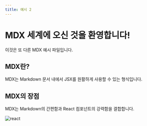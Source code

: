 ```yaml
---
title: 예시 2
---
```


# MDX 세계에 오신 것을 환영합니다!

이것은 또 다른 MDX 예시 파일입니다.

## MDX란?

MDX는 Markdown 문서 내에서 JSX를 원활하게 사용할 수 있는 형식입니다.

## MDX의 장점

MDX는 Markdown의 간편함과 React 컴포넌트의 강력함을 결합합니다.

![react](../images/react.png)
